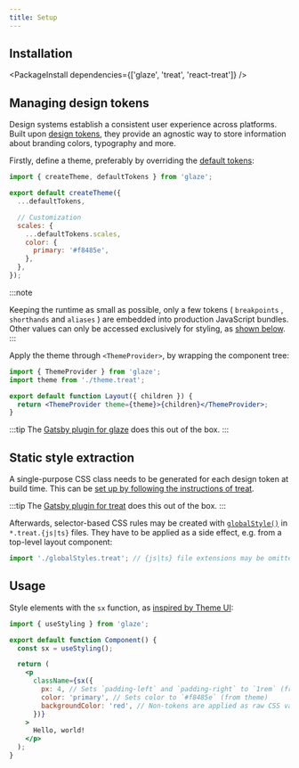 ```yaml
---
title: Setup
---
```


## Installation


<PackageInstall dependencies={['glaze', 'treat', 'react-treat']} />

## Managing design tokens

Design systems establish a consistent user experience across platforms. Built upon [design tokens](https://css-tricks.com/what-are-design-tokens/), they provide an agnostic way to store information about branding colors, typography and more.

Firstly, define a theme, preferably by overriding the [default tokens](https://github.com/kripod/glaze/blob/master/packages/glaze/src/theme.ts):

```js title="theme.treat.js"
import { createTheme, defaultTokens } from 'glaze';

export default createTheme({
  ...defaultTokens,

  // Customization
  scales: {
    ...defaultTokens.scales,
    color: {
      primary: '#f8485e',
    },
  },
});
```

:::note

<!-- TODO: Remove spaces sorrounding bracketed items -->

Keeping the runtime as small as possible, only a few tokens ( `breakpoints` , `shorthands` and `aliases` ) are embedded into production JavaScript bundles. Other values can only be accessed exclusively for styling, as [shown below](#usage).
:::

Apply the theme through `<ThemeProvider>`, by wrapping the component tree:

```jsx
import { ThemeProvider } from 'glaze';
import theme from './theme.treat';

export default function Layout({ children }) {
  return <ThemeProvider theme={theme}>{children}</ThemeProvider>;
}
```

:::tip
The [Gatsby plugin for glaze](https://www.npmjs.com/package/gatsby-plugin-glaze) does this out of the box.
:::

## Static style extraction

A single-purpose CSS class needs to be generated for each design token at build time. This can be [set up by following the instructions of treat](https://seek-oss.github.io/treat/setup/).

:::tip
The [Gatsby plugin for treat](https://www.npmjs.com/package/gatsby-plugin-treat) does this out of the box.
:::

Afterwards, selector-based CSS rules may be created with [`globalStyle()`](https://seek-oss.github.io/treat/styling-api/#globalstyle) in `*.treat.{js|ts}` files. They have to be applied as a side effect, e.g. from a top-level layout component:

```js
import './globalStyles.treat'; // {js|ts} file extensions may be omitted
```

## Usage

Style elements with the `sx` function, as [inspired by Theme UI](https://theme-ui.com/sx-prop):

```jsx
import { useStyling } from 'glaze';

export default function Component() {
  const sx = useStyling();

  return (
    <p
      className={sx({
        px: 4, // Sets `padding-left` and `padding-right` to `1rem` (from theme)
        color: 'primary', // Sets color to `#f8485e` (from theme)
        backgroundColor: 'red', // Non-tokens are applied as raw CSS values
      })}
    >
      Hello, world!
    </p>
  );
}
```
